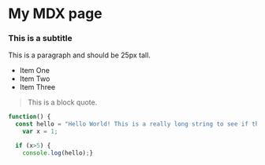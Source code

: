 # My MDX page

### This is a subtitle

This is a paragraph and should be 25px tall.

- Item One
- Item Two
- Item Three

> This is a block quote.

```js
function() {
  const hello = "Hello World! This is a really long string to see if the scrollbar is going to work!";
    var x = 1;

  if (x>5) {
    console.log(hello);}
```
